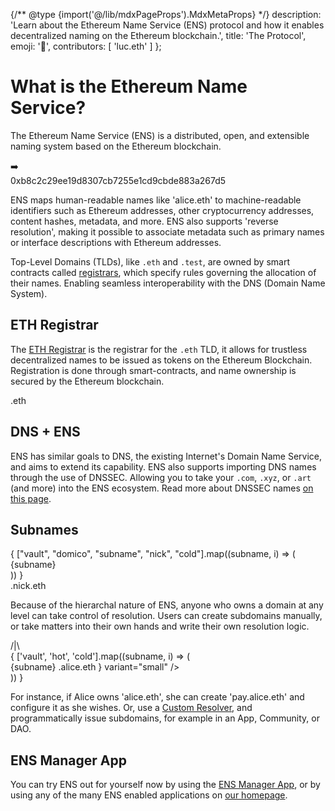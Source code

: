 
{/** @type {import('@/lib/mdxPageProps').MdxMetaProps} */}
    description: 'Learn about the Ethereum Name Service (ENS) protocol and how it enables decentralized naming on the Ethereum blockchain.',
    title: 'The Protocol',
    emoji: '📖',
    contributors: [
        'luc.eth'
    ]
};

# What is the Ethereum Name Service?

The Ethereum Name Service (ENS) is a distributed, open, and extensible naming system based on the Ethereum blockchain.

<div className="card1">
  <div className="flex justify-center gap-4 p-4 not-prose">
    <Usertag />
    <div className="flex h-12 items-center">➡️</div>
    <div className="w-32 whitespace-normal break-all pt-3 text-xs">
      <div>0xb8c2c29ee19d8307cb7255e1cd9cbde883a267d5</div>
    </div>
  </div>
</div>

ENS maps human-readable names like 'alice.eth' to machine-readable identifiers such as Ethereum addresses, other cryptocurrency addresses, content hashes, metadata, and more.
ENS also supports 'reverse resolution', making it possible to associate metadata such as primary names or interface descriptions with Ethereum addresses.

Top-Level Domains (TLDs), like `.eth` and `.test`, are owned by smart contracts called [registrars](/registry/eth), which specify rules governing the allocation of their names.
Enabling seamless interoperability with the DNS (Domain Name System).

## ETH Registrar

The [ETH Registrar](/registry/eth) is the registrar for the `.eth` TLD, it allows for trustless decentralized names to be issued as tokens on the Ethereum Blockchain.
Registration is done through smart-contracts, and name ownership is secured by the Ethereum blockchain.

<div className="w-full">
  <div className="not-prose card1 p-4 flex items-center justify-center">
    <div>.eth</div>
  </div>
</div>

## DNS + ENS

ENS has similar goals to DNS, the existing Internet's Domain Name Service, and aims to extend its capability.
ENS also supports importing DNS names through the use of DNSSEC.
Allowing you to take your `.com`, `.xyz`, or `.art` (and more) into the ENS ecosystem. Read more about DNSSEC names [on this page](/learn/dns).


<DNSGrid />

## Subnames

<div className="card1 p-4 flex justify-center items-center overflow-hidden text-xl">
    <div className="text-right font-bold">
        {
          ["vault", "domico", "subname", "nick", "cold"].map((subname, i) => (
            <div className={["opacity-20", "opacity-50", "", "opacity-50", "opacity-20"][i]}>{subname}</div>
            ))
        }
    </div>
    <div className="font-bold">.nick.eth</div>
</div>

Because of the hierarchal nature of ENS, anyone who owns a domain at any level can take control of resolution.
Users can create subdomains manually, or take matters into their own hands and write their own resolution logic.

<div className="card1 p-4">
  <div className="flex justify-center">
    <Usertag name="alice.eth" variant="small" />
  </div>
  <div className="flex justify-center">
    /|\
  </div>
  <div className="flex gap-4 justify-center">
  {
    ['vault', 'hot', 'cold'].map((subname, i) => (
      <div>
        <Usertag name={
          <span>
          {subname}
          <span className="opacity-70">.alice.eth</span>
          </span>
        } variant="small" />
      </div>
    ))
  }
  </div>
</div>

For instance, if Alice owns 'alice.eth', she can create 'pay.alice.eth' and configure it as she wishes.
Or, use a [Custom Resolver](/resolvers/quickstart), and programmatically issue subdomains, for example in an App, Community, or DAO.

<EmbedLink
  href="/web/subdomains"
  title="Issuing Subdomains"
  description="Learn how to issue subdomains on ENS."
/>

## ENS Manager App

You can try ENS out for yourself now by using the [ENS Manager App](https://ens.app/), or by using any of the many ENS enabled applications on [our homepage](https://ens.domains/).

<EmbedLink
  href="https://ens.app"
  target="_blank"
  title="ENS Manager App"
  description="The ENS Manager App is a web-based interface for managing ENS names."
/>
